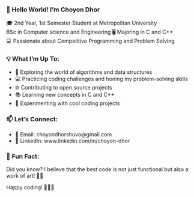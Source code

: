 ### 👋 Hello World! I'm Choyon Dhor

🎓 2nd Year, 1st Semester Student at Metropolitan University  
    BSc in Computer science and Engineering 
🖥️ Majoring in C and C++  
💻 Passionate about Competitive Programming and Problem Solving  

### 💡 What I'm Up To:

- 🚀 Exploring the world of algorithms and data structures
- 💻 Practicing coding challenges and honing my problem-solving skills
- 🌐 Contributing to open source projects
- 📚 Learning new concepts in C and C++
- 🤖 Experimenting with cool coding projects

### 📫 Let's Connect:


- 📧 Email: choyondhorshuvo@gmail.com
- 🔗 LinkedIn: www.linkedin.com/in/choyon-dhor

### 🚀 Fun Fact:

Did you know? I believe that the best code is not just functional but also a work of art! 🎨✨

Happy coding! 👨‍💻🚀
